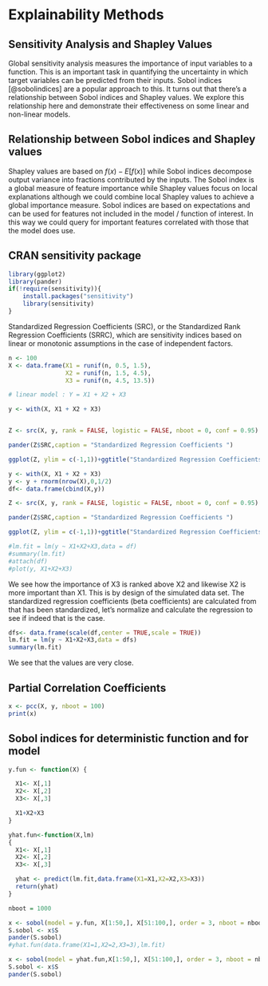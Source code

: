 # Explainability Methods

## Sensitivity Analysis and Shapley Values

Global sensitivity analysis measures the importance of input variables to a function. This is an important task in quantifying the uncertainty in which target variables can be predicted from their inputs. Sobol indices [@sobolindices] are a popular approach to this. It turns out that there's a relationship between Sobol indices and Shapley values. We explore this relationship here and demonstrate their effectiveness on some linear and non-linear models.

## Relationship between Sobol indices and Shapley values

Shapley values are based on $f(x)-E[f(x)]$ while Sobol indices decompose output variance into fractions contributed by the inputs. The Sobol index is a global measure of feature importance while Shapley values focus on local explanations although we could combine local Shapley values to achieve a global importance measure. Sobol indices are based on expectations and can be used for features not included in the model / function of interest. In this way we could query for important features correlated with those that the model does use.  


## CRAN sensitivity package

```r
library(ggplot2)
library(pander)
if(!require(sensitivity)){
    install.packages("sensitivity")
    library(sensitivity)
}

```


Standardized Regression Coefficients (SRC), or the Standardized Rank Regression Coefficients (SRRC), which are sensitivity indices based on linear or monotonic assumptions in the case of independent factors.

```r
n <- 100
X <- data.frame(X1 = runif(n, 0.5, 1.5),
                X2 = runif(n, 1.5, 4.5),
                X3 = runif(n, 4.5, 13.5))

# linear model : Y = X1 + X2 + X3

y <- with(X, X1 + X2 + X3)


Z <- src(X, y, rank = FALSE, logistic = FALSE, nboot = 0, conf = 0.95)

pander(Z$SRC,caption = "Standardized Regression Coefficients ")

ggplot(Z, ylim = c(-1,1))+ggtitle("Standardized Regression Coefficients")

```


```r
y <- with(X, X1 + X2 + X3)
y <- y + rnorm(nrow(X),0,1/2)
df<- data.frame(cbind(X,y))

Z <- src(X, y, rank = FALSE, logistic = FALSE, nboot = 0, conf = 0.95)

pander(Z$SRC,caption = "Standardized Regression Coefficients ")

ggplot(Z, ylim = c(-1,1))+ggtitle("Standardized Regression Coefficients")

#lm.fit = lm(y ~ X1+X2+X3,data = df)
#summary(lm.fit)
#attach(df)
#plot(y, X1+X2+X3)
```

We see how the importance of X3 is ranked above X2 and likewise X2 is more important than X1. This is by design of the simulated data set. The standardized regression coefficients (beta coefficients) are calculated from that has been standardized, let's normalize and calculate the regression to see if indeed that is the case.

```r
dfs<- data.frame(scale(df,center = TRUE,scale = TRUE))
lm.fit = lm(y ~ X1+X2+X3,data = dfs)
summary(lm.fit)

```

We see that the values are very close.

## Partial Correlation Coefficients

```r

x <- pcc(X, y, nboot = 100)
print(x)
```


## Sobol indices for deterministic function and for model

```r
y.fun <- function(X) {

  X1<- X[,1]
  X2<- X[,2]
  X3<- X[,3]

  X1+X2+X3
}

yhat.fun<-function(X,lm)
{
  X1<- X[,1]
  X2<- X[,2]
  X3<- X[,3]

  yhat <- predict(lm.fit,data.frame(X1=X1,X2=X2,X3=X3))
  return(yhat)
}

nboot = 1000

x <- sobol(model = y.fun, X[1:50,], X[51:100,], order = 3, nboot = nboot)
S.sobol <- x$S
pander(S.sobol)
#yhat.fun(data.frame(X1=1,X2=2,X3=3),lm.fit)

x <- sobol(model = yhat.fun,X[1:50,], X[51:100,], order = 3, nboot = nboot)
S.sobol <- x$S
pander(S.sobol)
```
